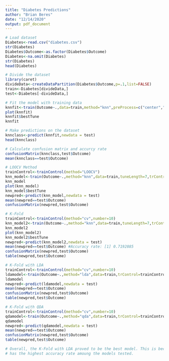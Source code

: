 ---
title: "Diabetes Predictions"
author: "Brian Beres"
date: "12/14/2020"
output: pdf_document
---

```{r}
# Load dataset
Diabetes<-read.csv("diabetes.csv")
str(Diabetes)
Diabetes$Outcome<-as.factor(Diabetes$Outcome)
Diabetes<-na.omit(Diabetes)
str(Diabetes)
head(Diabetes)

# Divide the dataset
library(caret)
divideData<-createDataPartition(Diabetes$Outcome,p=.1,list=FALSE)
train<-Diabetes[divideData,]
test<-Diabetes[-divideData,]

# Fit the model with training data
knnfit<-train(Outcome~.,data=train,method="knn",preProcess=c("center","scale"))
plot(knnfit)
knnfit$bestTune
knnfit

# Make predictions on the dataset
knnclass<-predict(knnfit,newdata = test)
head(knnclass)

# Calculate confusion matrix and accurcy rate
confusionMatrix(knnclass,test$Outcome)
mean(knnclass==test$Outcome)

# LOOCV Method
trainControl<-trainControl(method="LOOCV")
knn_model<-train(Outcome~.,method="knn",data=train,tuneLength=7,trControl=trainControl)
knn_model
plot(knn_model)
knn_model$bestTune
newpred<-predict(knn_model,newdata = test)
mean(newpred==test$Outcome)
confusionMatrix(newpred,test$Outcome)

# K-Fold
trainControl<-trainControl(method="cv",number=10)
knn_model2<-train(Outcome~.,method="knn",data=train,tuneLength=7,trControl=trainControl)
knn_model2
plot(knn_model2)
knn_model2$bestTune
newpred<-predict(knn_model2,newdata = test)
mean(newpred==test$Outcome) #Accuracy rate: [1] 0.7192885
confusionMatrix(newpred,test$Outcome)
table(newpred,test$Outcome)

# K-Fold with LDA
trainControl<-trainControl(method="cv",number=10)
ldamodel<-train(Outcome~.,method="lda",data=train,trControl=trainControl)
ldamodel
newpred<-predict(ldamodel,newdata = test)
mean(newpred==test$Outcome)
confusionMatrix(newpred,test$Outcome)
table(newpred,test$Outcome)

# K-Fold with QDA
trainControl<-trainControl(method="cv",number=10)
qdamodel<-train(Outcome~.,method="qda",data=train,trControl=trainControl)
qdamodel
newpred<-predict(qdamodel,newdata = test)
mean(newpred==test$Outcome)
confusionMatrix(newpred,test$Outcome)
table(newpred,test$Outcome)

# Overall, the K-Fold with LDA proved to be the best model. This is because it
# has the highest accuracy rate amoung the models tested.
```

